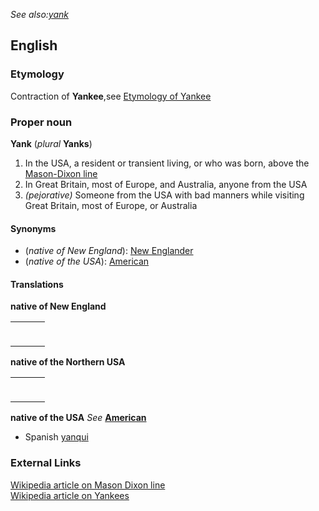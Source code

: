 ''See also:[[yank]]''
==English==

===Etymology===
Contraction of '''Yankee''',see [[Yankee#Etymology|Etymology of Yankee]]

===Proper noun===
'''Yank''' (''plural'' '''Yanks''')
# In the USA, a resident or transient living, or who was born, above the [[:w:Mason Dixon line|Mason-Dixon line]]
# In Great Britain, most of Europe, and Australia, anyone from the USA
# ''(pejorative)'' Someone from the USA with bad manners while visiting Great Britain, most of Europe, or Australia

====Synonyms====
*(''native of New England''): [[New Englander]]
*(''native of the USA''): [[American]]

====Translations====

'''native of New England'''
{| border=0  width=100%
|-
|bgcolor="#FFFFE0" valign=top width=48%|
{|
<!--Put translations for languages from A to I here-->
|}
| width=1% |
|bgcolor="#FFFFE0" valign=top width=48%|
{|
<!--Put translations for languages from J to Z here-->
|}
|}

'''native of the Northern USA'''
{| border=0  width=100%
|-
|bgcolor="#FFFFE0" valign=top width=48%|
{|
<!--Put translations for languages from A to I here-->
|}
| width=1% |
|bgcolor="#FFFFE0" valign=top width=48%|
{|
<!--Put translations for languages from J to Z here-->
|}
|}

'''native of the USA'''
''See'' '''[[American]]'''
*Spanish [[yanqui]]

===External Links===
[[:w:Mason Dixon line|Wikipedia article on Mason Dixon line]]<br>
[[:w:Yankee|Wikipedia article on Yankees]]